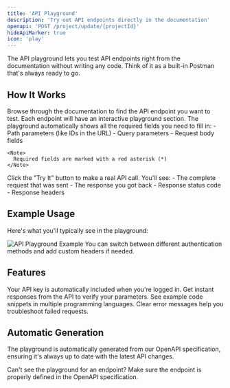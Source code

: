 ```yaml
---
title: 'API Playground'
description: 'Try out API endpoints directly in the documentation'
openapi: 'POST /project/update/{projectId}'
hideApiMarker: true
icon: 'play'
---
```


The API playground lets you test API endpoints right from the documentation without writing any code. Think of it as a built-in Postman that's always ready to go.

## How It Works

<Steps>
  <Step title="Find an API endpoint">
    Browse through the documentation to find the API endpoint you want to test. Each endpoint will have an interactive playground section.
  </Step>

  <Step title="Fill in the parameters">
    The playground automatically shows all the required fields you need to fill in:
    - Path parameters (like IDs in the URL)
    - Query parameters 
    - Request body fields
    
    <Note>
      Required fields are marked with a red asterisk (*)
    </Note>
  </Step>

  <Step title="Send the request">
    Click the "Try It" button to make a real API call. You'll see:
    - The complete request that was sent
    - The response you got back
    - Response status code
    - Response headers
  </Step>
</Steps>

## Example Usage

Here's what you'll typically see in the playground:

<Frame>
  <img src="https://mintlify-assets.b-cdn.net/api-playground-example.png" alt="API Playground Example" />
</Frame>

<Tip>
  You can switch between different authentication methods and add custom headers if needed.
</Tip>

## Features

<CardGroup cols={2}>
  <Card title="Authentication Ready" icon="key">
    Your API key is automatically included when you're logged in.
  </Card>
  
  <Card title="Real-Time Testing" icon="bolt">
    Get instant responses from the API to verify your parameters.
  </Card>

  <Card title="Code Generation" icon="code">
    See example code snippets in multiple programming languages.
  </Card>

  <Card title="Error Handling" icon="bug">
    Clear error messages help you troubleshoot failed requests.
  </Card>
</CardGroup>

## Automatic Generation

The playground is automatically generated from our OpenAPI specification, ensuring it's always up to date with the latest API changes.

<Note>
  Can't see the playground for an endpoint? Make sure the endpoint is properly defined in the OpenAPI specification.
</Note>